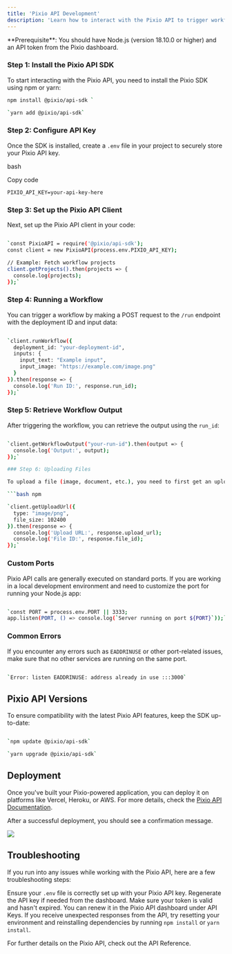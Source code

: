 ```yaml
---
title: 'Pixio API Development'
description: 'Learn how to interact with the Pixio API to trigger workflows and upload files'
---
```


<Info>
  **Prerequisite**: You should have Node.js (version 18.10.0 or higher) and an API token from the Pixio dashboard.
</Info>

### Step 1: Install the Pixio API SDK

To start interacting with the Pixio API, you need to install the Pixio SDK using npm or yarn:



```bash npm
npm install @pixio/api-sdk `

`yarn add @pixio/api-sdk`

```

### Step 2: Configure API Key

Once the SDK is installed, create a `.env` file in your project to securely store your Pixio API key.

bash

Copy code

`PIXIO_API_KEY=your-api-key-here`

### Step 3: Set up the Pixio API Client

Next, set up the Pixio API client in your code:



```bash npm

`const PixioAPI = require('@pixio/api-sdk');
const client = new PixioAPI(process.env.PIXIO_API_KEY);

// Example: Fetch workflow projects
client.getProjects().then(projects => {
  console.log(projects);
});`

```

### Step 4: Running a Workflow

You can trigger a workflow by making a POST request to the `/run` endpoint with the deployment ID and input data:

```bash npm

`client.runWorkflow({
  deployment_id: "your-deployment-id",
  inputs: {
    input_text: "Example input",
    input_image: "https://example.com/image.png"
  }
}).then(response => {
  console.log('Run ID:', response.run_id);
});`
```

### Step 5: Retrieve Workflow Output

After triggering the workflow, you can retrieve the output using the `run_id`:

```bash npm

`client.getWorkflowOutput("your-run-id").then(output => {
  console.log('Output:', output);
});`

### Step 6: Uploading Files

To upload a file (image, document, etc.), you need to first get an upload URL:

```bash npm

`client.getUploadUrl({
  type: "image/png",
  file_size: 102400
}).then(response => {
  console.log('Upload URL:', response.upload_url);
  console.log('File ID:', response.file_id);
});`
```
### Custom Ports

Pixio API calls are generally executed on standard ports. If you are working in a local development environment and need to customize the port for running your Node.js app:

```bash npm

`const PORT = process.env.PORT || 3333;
app.listen(PORT, () => console.log(`Server running on port ${PORT}`));`
```
### Common Errors

If you encounter any errors such as `EADDRINUSE` or other port-related issues, make sure that no other services are running on the same port.

```bash npm

`Error: listen EADDRINUSE: address already in use :::3000`
```
Pixio API Versions
------------------

To ensure compatibility with the latest Pixio API features, keep the SDK up-to-date:


```bash npm

`npm update @pixio/api-sdk`

`yarn upgrade @pixio/api-sdk`
```


Deployment
----------

<Tip> Once you've built your Pixio-powered application, you can deploy it on platforms like Vercel, Heroku, or AWS. For more details, check the [Pixio API Documentation](https://myapps.ai/docs/pixio-api). </Tip>

After a successful deployment, you should see a confirmation message.

<Frame> <img src="/images/checks-passed.png" style={{ borderRadius: '0.5rem' }} /> </Frame>

Troubleshooting
---------------

If you run into any issues while working with the Pixio API, here are a few troubleshooting steps:

<AccordionGroup> <Accordion title="Invalid API Key"> Ensure your `.env` file is correctly set up with your Pixio API key. Regenerate the API key if needed from the dashboard. </Accordion> <Accordion title="Token Expired or Invalid"> Make sure your token is valid and hasn't expired. You can renew it in the Pixio API dashboard under API Keys. </Accordion> <Accordion title="API Response Errors"> If you receive unexpected responses from the API, try resetting your environment and reinstalling dependencies by running `npm install` or `yarn install`. </Accordion> </AccordionGroup>

For further details on the Pixio API, check out the API Reference.

